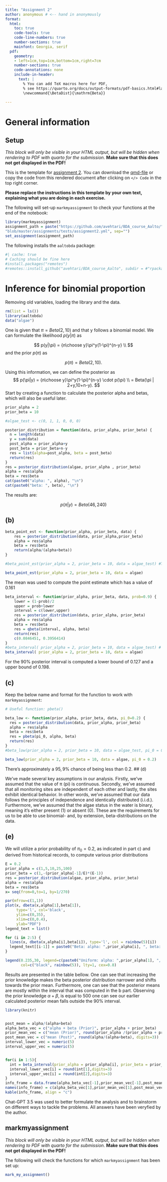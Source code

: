 ```yaml
---
title: "Assignment 2"
author: anonymous # <-- hand in anonymously
format: 
  html:
    toc: true
    code-tools: true
    code-line-numbers: true  
    number-sections: true
    mainfont: Georgia, serif
  pdf:  
    geometry:
    - left=1cm,top=1cm,bottom=1cm,right=7cm
    number-sections: true
    code-annotations: none
    include-in-header: 
      text: |
        % You can add TeX macros here for PDF, 
        % see https://quarto.org/docs/output-formats/pdf-basics.html#latex-includes
        \newcommand{\BetaDist}{\mathrm{Beta}} 

---
```


::: hidden
$$
% You can add TeX macros here for HTML, see https://quarto.org/docs/authoring/markdown-basics.html#equations
\renewcommand{\BetaDist}{\mathrm{Beta}}
$$
:::

# General information

::: {.content-hidden when-format="pdf"}
::: {.callout-warning collapse="false"}
## Setup

*This block will only be visible in your HTML output, but will be hidden when rendering to PDF with quarto for the submission.* **Make sure that this does not get displayed in the PDF!**

This is the template for [assignment 2](assignment2.html). You can download the [qmd-file](./template2.qmd) or copy the code from this rendered document after clicking on `</> Code` in the top right corner.

**Please replace the instructions in this template by your own text, explaining what you are doing in each exercise.**

The following will set-up `markmyassignment` to check your functions at the end of the notebook:

```r
library(markmyassignment) 
assignment_path = paste("https://github.com/avehtari/BDA_course_Aalto/",
"blob/master/assignments/tests/assignment2.yml", sep="")
set_assignment(assignment_path)    
```

The following installs the `aaltobda` package:

```r
#| cache: true
# Caching should be fine here
#install.packages("remotes")
#remotes::install_github("avehtari/BDA_course_Aalto", subdir = #"rpackage", upgrade="never")
```
:::
:::

# Inference for binomial proportion

Removing old variables, loading the library and the data.

```r
rm(list = ls())
library(aaltobda)
data("algae")

```

One is given that $\pi = Beta(2,10)$ and that y follows a binomial model. We can formulate the likelihood $p(y|\pi)$ as

$$
  p(y|\pi) = {n\choose y}\pi^y(1-\pi)^{n-y} \\
$$ and the prior $p(\pi)$ as

$$
  p(\pi) = Beta(2,10).
$$

Using this information, we can define the posterior as $$
  p(\pi|y) = {n\choose y}\pi^y(1-\pi)^{n-y} \cdot p(\pi) \\
  = Beta(\pi | 2+y,10+n-y).
$$Start by creating a function to calculate the posterior alpha and betas, which will also be useful later.

```r

prior_alpha = 2
prior_beta = 10

#algae_test <- c(0, 1, 1, 0, 0, 0)

posterior_distribution = function(data, prior_alpha, prior_beta) {
  n = length(data)
  y = sum(data)
  post_alpha = prior_alpha+y
  post_beta = prior_beta+n-y
  res = list(alpha=post_alpha, beta = post_beta)
  return(res)
}
res = posterior_distribution(algae, prior_alpha , prior_beta) 
alpha = res$alpha
beta = res$beta
cat(paste0("alpha: ", alpha), "\n")
cat(paste0("beta: ", beta), "\n")


```

The results are:

$$
  p(\pi|y) = Beta(46,240)
$$

## (b)

```r

beta_point_est <- function(prior_alpha, prior_beta, data) {
    res = posterior_distribution(data, prior_alpha,prior_beta) 
    alpha = res$alpha
    beta = res$beta
    return(alpha/(alpha+beta))
}

#beta_point_est(prior_alpha = 2, prior_beta = 10, data = algae_test) #Test should be 0.2222222

beta_point_est(prior_alpha = 2, prior_beta = 10, data = algae)

```

The mean was used to compute the point estimate which has a value of 0.161

```r

beta_interval <- function(prior_alpha, prior_beta, data, prob=0.9) {
    lower = (1-prob)/2
    upper = prob+lower
    interval = c(lower,upper)
    res = posterior_distribution(data, prior_alpha, prior_beta) 
    alpha = res$alpha
    beta = res$beta
    res = qbeta(interval, alpha, beta)
    return(res)
    c(0.0846451, 0.3956414)
}
#beta_interval( prior_alpha = 2, prior_beta = 10, data = algae_test) # Test works as result equals to c(0.0846451, 0.3956414)
beta_interval( prior_alpha = 2, prior_beta = 10, data = algae) 
```

For the 90% posterior interval is computed a lower bound of $0.127$ and a upper bound of $0.198$.

## (c)

Keep the below name and format for the function to work with `markmyassignment`:

```r
# Useful function: pbeta()

beta_low <- function(prior_alpha, prior_beta, data, pi_0=0.2) {
  res = posterior_distribution(data, prior_alpha, prior_beta) 
  alpha = res$alpha
  beta = res$beta
  res = pbeta(pi_0, alpha, beta)
  return(res)
}
#beta_low(prior_alpha = 2, prior_beta = 10, data = algae_test, pi_0 = 0.2) # Test works 0.4511238

beta_low(prior_alpha = 2, prior_beta = 10, data = algae, pi_0 = 0.2)

```

There's approximately a $95,9\%$ chance of being less than $0.2$. \## (d)

We've made several key assumptions in our analysis. Firstly, we've assumed that the value of π (pi) is continuous. Secondly, we've assumed that all monitoring sites are independent of each other and lastly, the sites exhibit identical behavior. In other words, we've assumed that our data follows the principles of independence and identically distributed (i.i.d.). Furthermore, we've assumed that the algae status in the water is binary, meaning it's either present (1) or absent (0). These are the requirements for us to be able to use binomial- and, by extension, beta-distributions on the data.

## (e)

We will utilize a prior probability of $\pi_0=0.2$, as indicated in part c) and derived from historical records, to compute various prior distributions

```r
E = 0.2
prior_alpha = c(1,5,10,25,100)
prior_beta = c(1,-(prior_alpha[-1]/E)*(E-1))
res = posterior_distribution(algae, prior_alpha, prior_beta) 
alpha = res$alpha
beta = res$beta
x= seq(from=0,to=1, by=1/270)

par(mfrow=c(1,1))
plot(x, dbeta(x,alpha[1],beta[1]),
     type='l', col='black',
     ylim=c(0,35),
     xlim=c(0,0.4),
     ylab="PDF")
legend_text = list()

for (i in 2:5) {
  lines(x, dbeta(x,alpha[i],beta[i]), type='l', col = rainbow(5)[i])
  legend_text[[i-1]] = paste0("Beta: alpha: ",prior_alpha[i], ", beta: ", prior_beta[i])
}

legend(0.235,30, legend=c(paste0("Uniform: alpha: ",prior_alpha[1], ", beta: ", prior_beta[1]), legend_text),
       col=c("black", rainbow(5)), lty=1, cex=0.8)

```

Results are presented in the table bellow. One can see that increasing the prior knowledge makes the beta posterior distribution narrower and shifts towards the prior mean. Furthermore, one can see that the posterior means are mostly within the interval that was computed in the b part. Observing the prior knowledge $\alpha + \beta$, is equal to 500 one can see our earlier calculated posterior mean falls outside the 90% interval.

```r
library(knitr)


post_mean = alpha/(alpha+beta)
alpha_beta_vec = c("alpha + beta (Prior)", prior_alpha + prior_beta)
prior_mean_vec = c("mean (Prior)", round(prior_alpha /(prior_alpha + prior_beta), digits=3))
post_mean_vec = c("mean (Post)", round(alpha/(alpha+beta), digits=3))
interval_lower_vec = numeric(5)
interval_upper_vec = numeric(5)


for(i in 1:5){
  int = beta_interval(prior_alpha = prior_alpha[i], prior_beta = prior_beta[i], data = algae, prob = 0.9)
  interval_lower_vec[i] = round(int[1],digits=3)
  interval_upper_vec[i] = round(int[2],digits=3)
}
info_frame = data.frame(alpha_beta_vec[-1],prior_mean_vec[-1],post_mean_vec[-1],interval_lower_vec,interval_upper_vec)
names(info_frame) = c(alpha_beta_vec[1],prior_mean_vec[1],post_mean_vec[1], "90% interval lower bound/", "upper bound")
kable(info_frame, align = "c")

```

Chat-GPT 3.5 was used to better formulate the analysis and to brainstorm on different ways to tackle the problems. All answers have been veryfied by the author.

::: {.content-hidden when-format="pdf"}
::: {.callout-warning collapse="false"}
## markmyassignment

*This block will only be visible in your HTML output, but will be hidden when rendering to PDF with quarto for the submission.* **Make sure that this does not get displayed in the PDF!**

The following will check the functions for which `markmyassignment` has been set up:

```r
mark_my_assignment()    
```
:::
:::
